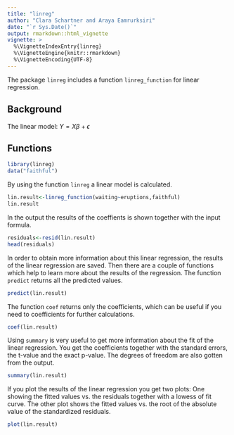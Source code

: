 ```yaml
---
title: "linreg"
author: "Clara Schartner and Araya Eamrurksiri"
date: "`r Sys.Date()`"
output: rmarkdown::html_vignette
vignette: >
  %\VignetteIndexEntry{linreg}
  %\VignetteEngine{knitr::rmarkdown}
  %\VignetteEncoding{UTF-8}
---
```


The package `linreg` includes a function `linreg_function` for linear regression. 

## Background
The linear model:
$Y = X\beta + \epsilon$


## Functions



```r
library(linreg)
data("faithful")
```
By using the function `linreg` a linear model is calculated.

```r
lin.result<-linreg_function(waiting~eruptions,faithful)
lin.result
```
In the output the results of the coeffients is shown together with the input formula.
```r
residuals<-resid(lin.result)
head(residuals)
```
In order to obtain more information about this linear regression, the results of the linear regression are saved. 
Then there are a couple of functions which help to learn more about the results of the regression.
The function `predict` returns all the predicted values.
```r
predict(lin.result)
```
The function `coef` returns only the coefficients, which can be useful if you need to coefficients for further calculations.
```r
coef(lin.result)
```
Using `summary` is very useful to get more information about the fit of the linear regression.
You get the coefficients together with the standard errors, the t-value and the exact p-value.
The degrees of freedom are also gotten from the output.
```r
summary(lin.result)
```
If you plot the results of the linear regression you get two plots: 
One showing the fitted values vs. the residuals together with a lowess of fit curve.
The other plot shows the fitted values vs. the root of the absolute value of the standardized residuals.
```r
plot(lin.result)
```



